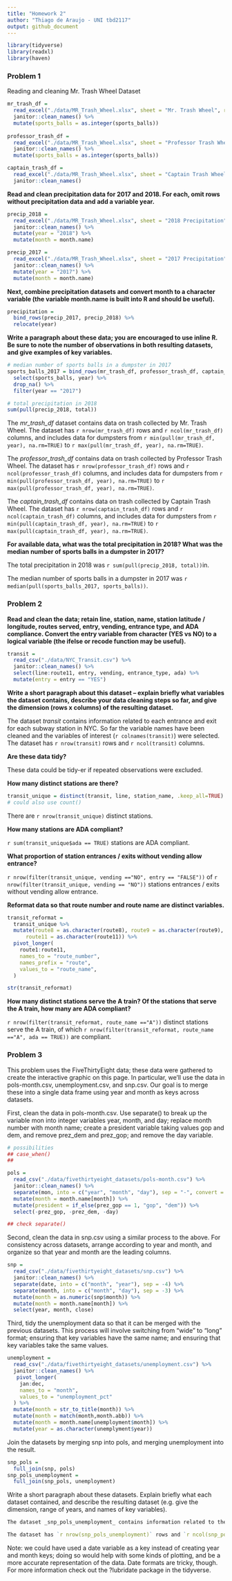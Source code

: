 ```yaml
---
title: "Homework 2"
author: "Thiago de Araujo - UNI tbd2117"
output: github_document
---
```


```r
library(tidyverse)
library(readxl)
library(haven)
```

### Problem 1

Reading and cleaning Mr. Trash Wheel Dataset

```r
mr_trash_df = 
  read_excel("./data/MR_Trash_Wheel.xlsx", sheet = "Mr. Trash Wheel", range = "A2:N408") %>% 
  janitor::clean_names() %>% 
  mutate(sports_balls = as.integer(sports_balls))
  
professor_trash_df = 
  read_excel("./data/MR_Trash_Wheel.xlsx", sheet = "Professor Trash Wheel", range = "A2:N80") %>% 
  janitor::clean_names() %>% 
  mutate(sports_balls = as.integer(sports_balls))

captain_trash_df = 
  read_excel("./data/MR_Trash_Wheel.xlsx", sheet = "Captain Trash Wheel", range = "A2:k20") %>% 
  janitor::clean_names()
```

**Read and clean precipitation data for 2017 and 2018. For each, omit rows without precipitation data and add a variable year.**

```r
precip_2018 = 
  read_excel("./data/MR_Trash_Wheel.xlsx", sheet = "2018 Precipitation", range = "A2:B14") %>% 
  janitor::clean_names() %>% 
  mutate(year = "2018") %>% 
  mutate(month = month.name)

precip_2017 = 
  read_excel("./data/MR_Trash_Wheel.xlsx", sheet = "2017 Precipitation", range = "A2:B14") %>% 
  janitor::clean_names() %>% 
  mutate(year = "2017") %>% 
  mutate(month = month.name)
```

**Next, combine precipitation datasets and convert month to a character variable (the variable month.name is built into R and should be useful).**

```r
precipitation =
  bind_rows(precip_2017, precip_2018) %>%
  relocate(year)
```

**Write a paragraph about these data; you are encouraged to use inline R. Be sure to note the number of observations in both resulting datasets, and give examples of key variables.** 
```r
# median number of sports balls in a dumpster in 2017
sports_balls_2017 = bind_rows(mr_trash_df, professor_trash_df, captain_trash_df) %>% 
  select(sports_balls, year) %>% 
  drop_na() %>% 
  filter(year == "2017")

# total precipitation in 2018
sum(pull(precip_2018, total))
```

The _mr_trash_df_ dataset contains data on trash collected by Mr. Trash Wheel. The dataset has `r nrow(mr_trash_df)` rows and `r ncol(mr_trash_df)` columns, and includes data for dumpsters from `r min(pull(mr_trash_df, year), na.rm=TRUE)` to `r max(pull(mr_trash_df, year), na.rm=TRUE)`.


The _professor_trash_df_ contains data on trash collected by Professor Trash Wheel. The dataset has `r nrow(professor_trash_df)` rows and `r ncol(professor_trash_df)` columns, and includes data for dumpsters from `r min(pull(professor_trash_df, year), na.rm=TRUE)` to `r max(pull(professor_trash_df, year), na.rm=TRUE)`.


The _captain_trash_df_ contains data on trash collected by Captain Trash Wheel. The dataset has `r nrow(captain_trash_df)` rows and `r ncol(captain_trash_df)` columns, and includes data for dumpsters from `r min(pull(captain_trash_df, year), na.rm=TRUE)` to `r max(pull(captain_trash_df, year), na.rm=TRUE)`.

**For available data, what was the total precipitation in 2018? What was the median number of sports balls in a dumpster in 2017?**

The total precipitation in 2018 was `r sum(pull(precip_2018, total))`in.

The median number of sports balls in a dumpster in 2017 was `r median(pull(sports_balls_2017, sports_balls))`.

### Problem 2

**Read and clean the data; retain line, station, name, station latitude / longitude, routes served, entry, vending, entrance type, and ADA compliance. Convert the entry variable from character (YES vs NO) to a logical variable (the ifelse or recode function may be useful).**

```r
transit = 
  read_csv("./data/NYC_Transit.csv") %>% 
  janitor::clean_names() %>% 
  select(line:route11, entry, vending, entrance_type, ada) %>% 
  mutate(entry = entry == "YES")
```

**Write a short paragraph about this dataset – explain briefly what variables the dataset contains, describe your data cleaning steps so far, and give the dimension (rows x columns) of the resulting dataset.**

The dataset _transit_ contains information related to each entrance and exit for each subway station in NYC. So far the variable names have been cleaned and the variables of interest (`r colnames(transit)`) were selected. The dataset has `r nrow(transit)` rows and `r ncol(transit)` columns.

**Are these data tidy?**

These data could be tidy-er if repeated observations were excluded.

**How many distinct stations are there?**

```r
transit_unique = distinct(transit, line, station_name, .keep_all=TRUE)
# could also use count()
```

There are `r nrow(transit_unique)` distinct stations.

**How many stations are ADA compliant?**

`r sum(transit_unique$ada == TRUE)` stations are ADA compliant.

**What proportion of station entrances / exits without vending allow entrance?**

`r nrow(filter(transit_unique, vending =="NO", entry == "FALSE"))` of `r nrow(filter(transit_unique, vending == "NO"))` stations entrances / exits without vending allow entrance.

**Reformat data so that route number and route name are distinct variables.**

```r
transit_reformat =
  transit_unique %>%
  mutate(route8 = as.character(route8), route9 = as.character(route9), route10 = as.character(route10),
      route11 = as.character(route11)) %>% 
  pivot_longer(
    route1:route11, 
    names_to = "route_number",
    names_prefix = "route",
    values_to = "route_name",
  )

str(transit_reformat)
```

**How many distinct stations serve the A train? Of the stations that serve the A train, how many are ADA compliant?**

`r nrow(filter(transit_reformat, route_name =="A"))` distinct stations serve the A train, of which `r nrow(filter(transit_reformat, route_name =="A", ada == TRUE))` are compliant.

### Problem 3

This problem uses the FiveThirtyEight data; these data were gathered to create the interactive graphic on this page. In particular, we’ll use the data in pols-month.csv, unemployment.csv, and snp.csv. Our goal is to merge these into a single data frame using year and month as keys across datasets.

First, clean the data in pols-month.csv. Use separate() to break up the variable mon into integer variables year, month, and day; replace month number with month name; create a president variable taking values gop and dem, and remove prez_dem and prez_gop; and remove the day variable.

```r

# possibilities
## case_when()
## 

pols = 
  read_csv("./data/fivethirtyeight_datasets/pols-month.csv") %>% 
  janitor::clean_names() %>% 
  separate(mon, into = c("year", "month", "day"), sep = "-", convert = TRUE) %>%
  mutate(month = month.name[month]) %>% 
  mutate(president = if_else(prez_gop == 1, "gop", "dem")) %>%
  select(-prez_gop, -prez_dem, -day)

## check separate()
```

Second, clean the data in snp.csv using a similar process to the above. For consistency across datasets, arrange according to year and month, and organize so that year and month are the leading columns.

```r
snp = 
  read_csv("./data/fivethirtyeight_datasets/snp.csv") %>% 
  janitor::clean_names() %>% 
  separate(date, into = c("month", "year"), sep = -4) %>% 
  separate(month, into = c("month", "day"), sep = -3) %>%
  mutate(month = as.numeric(snp$month)) %>% 
  mutate(month = month.name[month]) %>% 
  select(year, month, close)
```

Third, tidy the unemployment data so that it can be merged with the previous datasets. This process will involve switching from “wide” to “long” format; ensuring that key variables have the same name; and ensuring that key variables take the same values.

```r
unemployment = 
  read_csv("./data/fivethirtyeight_datasets/unemployment.csv") %>% 
  janitor::clean_names() %>% 
   pivot_longer(
    jan:dec, 
    names_to = "month",
    values_to = "unemployment_pct"
  ) %>% 
  mutate(month = str_to_title(month)) %>%  
  mutate(month = match(month,month.abb)) %>% 
  mutate(month = month.name[unemployment$month]) %>% 
  mutate(year = as.character(unemplyment$year))
```

Join the datasets by merging snp into pols, and merging unemployment into the result.

```r
snp_pols =
  full_join(snp, pols)
snp_pols_unemployment = 
  full_join(snp_pols, unemployment)
```

Write a short paragraph about these datasets. Explain briefly what each dataset contained, and describe the resulting dataset (e.g. give the dimension, range of years, and names of key variables).

```r
The dataset _snp_pols_unemployment_ contains information related to the number of national politicians who are democratic or republican as well as the percentage of unemplyment at any given time as well as the closing values of the S&P stock index on the associated date.

The dataset has `r nrow(snp_pols_unemployment)` rows and `r ncol(snp_pols_unemployment)` columns.
```

Note: we could have used a date variable as a key instead of creating year and month keys; doing so would help with some kinds of plotting, and be a more accurate representation of the data. Date formats are tricky, though. For more information check out the ?lubridate package in the tidyverse.
